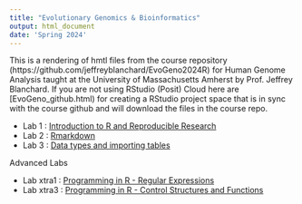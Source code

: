 ```yaml
---
title: "Evolutionary Genomics & Bioinformatics"
output: html_document
date: 'Spring 2024'
---
```


This is a rendering of hmtl files from the course repository  (https://github.com/jeffreyblanchard/EvoGeno2024R) for Human Genome Analysis taught at the University of Massachusetts Amherst by Prof. Jeffrey Blanchard.  If you are not using RStudio (Posit) Cloud here are [EvoGeno_github.html) for creating a RStudio project space that is in sync with the course github and will download the files in the course repo.

* Lab 1 : [Introduction to R and Reproducible Research](EvoGeno_Lab1_intro.html)
* Lab 2 : [Rmarkdown](EvoGeno_Lab2_Rmarkdown.html)
* Lab 3 : [Data types and importing tables](EvoGeno_Lab3_data_types.html)

Advanced Labs

* Lab xtra1 : [Programming in R - Regular Expressions](EvoGeno_xtra1_stringr.html)
* Lab xtra3 : [Programming in R - Control Structures and Functions](EvoGeno_xtra3_loops.html)
